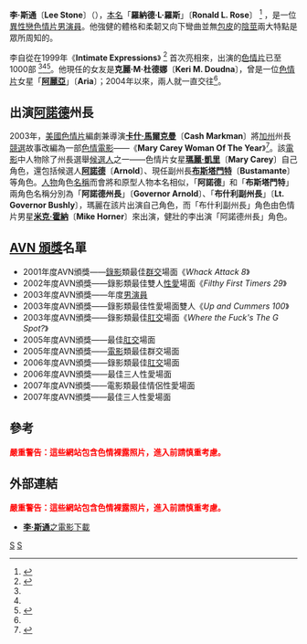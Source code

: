 {{Link style|time=2015-12-12T02:12:38+00:00}}
{{Adult bio
| name            = 李·斯通
| gender          = male
| image           = [[File:Lee_Stone,_Keri_Windsor_0106216.jpg|300px]]
| caption         = 
| birth           = {{Birth date and age|1968|1|12}} <ref name="IMDB"/>
| location        = {{USA}}[[俄亥俄州|俄亥俄州]] <ref name="AFDB"/>
| birthname       = 羅納德·L·羅斯〔Ronald L. Rose〕<ref name="IMDB"/>
| spouse          = 克麗·M·杜德娜〔Keri M. Doudna〕<ref name="IMDB"/>
| death           = 
| height          = 6英尺1英寸（1.85[[米_(單位)|米]]）<ref name="IMDB"/><ref name="AFDB"/><ref name="IAFD"/>
| weight          = 224磅（102公斤）<ref name="IAFD"/>
| measurements    = 13英寸（33[[釐米|釐米]]）
| measureispenis  = yes
| shoe size       = 
| eye color       = [[藍色|藍色]]<ref name="IAFD"/>
| hair color      = [[棕色|棕色]]<ref name="IAFD"/>
| skin color      = 
| blood           = 
| ethnicity       = [[高加索人種|高加索人種]]<ref name="IAFD"/>
| alias           = Lee Stone（[[藝名|藝名]]）
| orientation     = [[異性戀|異性戀]]
| number of films = 1100~1800部<ref name="IMDB"/><ref name="AFDB"/><ref name="IAFD"/>
| homepage        = http://lee.stone.szm.com/
| iafd            = LeeStone/gender=m
| egafd           = 
| bgafd           = 
| imdb            = 0832005
| afdb            = 23456
| eurobabeindex   = 
| spelling        = 
}}

'''李·斯通'''〔'''Lee Stone'''〕（{{bd|1968年|1月12日|||L李}}），[[本名|本名]]「'''羅納德·L·羅斯'''」〔'''Ronald L. Rose'''〕 <ref name="IMDB">{{cite web | language = en | publisher = 網際網路電影資料庫 | title = '''李·斯通''' | url = http://www.imdb.com/name/nm0832005/ | author =  | date =  | accessdate =  | archive-date = 2018-01-20 | archive-url = https://web.archive.org/web/20180120180810/http://www.imdb.com/name/nm0832005/ | dead-url = no }}</ref> ，是一位[[異性戀|異性戀]][[色情片|色情片]][[男演員|男演員]]。他強健的體格和柔韌又向下彎曲並無[[包皮|包皮]]的[[陰莖|陰莖]]兩大特點是眾所周知的。

李自從在1999年《'''Intimate Expressions'''》 <ref name="AFDB">{{cite web | language = en | publisher = 成人電影資料庫 | title = '''李·斯通''' | url = http://www.adultfilmdatabase.com/actor.cfm?actorid=23456 | author =  | date =  | accessdate =  }}</ref> 首次亮相來，出演的[[色情片|色情片]]已至1000部 <ref name="IMDB"/><ref name="AFDB"/><ref name="IAFD">{{cite web | language = en | publisher = 網際網路成人電影資料庫 | title = '''李·斯通''' | url = http://www.iafd.com/person.rme/perfid=LeeStone/gender=m/Lee-Stone.htm | author =  | date =  | accessdate =  | archive-date = 2020-02-27 | archive-url = https://web.archive.org/web/20200227184225/http://www.iafd.com/person.rme/perfid=leestone/gender=m/lee-stone.htm | dead-url = no }}</ref>。他現任的女友是'''克麗·M·杜德娜'''〔'''Keri M. Doudna'''〕，曾是一位[[色情片|色情片]]女星「'''[[:en:Aria_Noir|阿麗亞]]'''」〔'''Aria'''〕；2004年以來，兩人就一直交往<ref name="IMDB"/>。

== 出演[[阿諾德·施瓦辛格|阿諾德]]州長 ==
2003年，[[美國|美國]][[色情片|色情片]]編劇兼導演'''[[卡什·馬爾克曼|卡什·馬爾克曼]]'''〔''' Cash Markman'''〕將[[加州|加州]]州長[[競選|競選]]故事改編為一部[[色情電影|色情電影]]——《'''Mary Carey Woman Of The Year'''》<ref>{{cite web | language = zh-hans | publisher = 新浪新聞中心 | title = '''阿諾'''「再現」銀屏 競選將被改編成色情電影（圖） | url = http://news.sina.com.cn/o/2003-11-03/14221047992s.shtml | author =  | date = 2003年11月3日 | accessdate =  | archive-date = 2016-03-04 | archive-url = https://web.archive.org/web/20160304123956/http://news.sina.com.cn/o/2003-11-03/14221047992s.shtml | dead-url = no }}</ref>。該[[電影|電影]]中人物除了州長選舉[[候選人|候選人]]之一——色情片女星'''[[:en:Mary_Carey_(pornographic_actress)|瑪麗·凱里]]'''〔'''Mary Carey'''〕自己角色，還包括候選人'''[[阿諾德·施瓦辛格|阿諾德]]'''〔'''Arnold'''〕、現任副州長'''[[:en:Cruz_Bustamante|布斯塔門特]]'''〔'''Bustamante'''〕等角色。[[人物|人物]]角色[[名稱|名稱]]而會將和原型人物本名相似，「'''阿諾德'''」和「'''布斯塔門特'''」兩角色名稱分別為「'''阿諾德州長'''」〔'''Governor Arnold'''〕、「'''布什利副州長'''」〔'''Lt. Governor Bushly'''〕，瑪麗在該片出演自己角色，而「布什利副州長」角色由色情片男星'''[[:en:Mike_Horner|米克·霍納]]'''〔'''Mike Horner'''〕來出演，健壯的李出演「阿諾德州長」角色。

== [[成人影帶新聞獎|AVN 頒獎]]名單 ==
*2001年度AVN頒獎——[[錄影|錄影]]類最佳[[群交|群交]]場面《''Whack Attack 8''》
*2002年度AVN頒獎——錄影類最佳雙人[[性愛|性愛]]場面《''Filthy First Timers 29''》
*2003年度AVN頒獎——年度[[男演員|男演員]]
*2003年度AVN頒獎——錄影類最佳性愛場面雙人《''Up and Cummers 100''》
*2003年度AVN頒獎——錄影類最佳[[肛交|肛交]]場面《''Where the Fuck's The G Spot?''》
*2005年度AVN頒獎——最佳[[肛交|肛交]]場面
*2005年度AVN頒獎——[[電影|電影]]類最佳群交場面
*2006年度AVN頒獎——錄影類最佳[[肛交|肛交]]場面
*2006年度AVN頒獎——最佳三人性愛場面
*2007年度AVN頒獎——電影類最佳情侶性愛場面
*2007年度AVN頒獎——最佳三人性愛場面

== 參考 ==
<span style="color: red;">'''嚴重警告：這些網站包含色情裸露照片，進入前請慎重考慮。'''</span>
{{Reflist}}

== 外部連結 ==
<span style="color: red;">'''嚴重警告：這些網站包含色情裸露照片，進入前請慎重考慮。'''</span>
*{{en icon}}[https://web.archive.org/web/20090709060515/http://leestone.dooza.com/ '''李·斯通'''之電影下載]



[[Category:男性色情演員|S]]

[[Category:美國男性色情演員|S]]